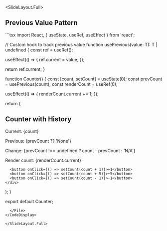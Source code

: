 
<SlideLayout.Full>
## Previous Value Pattern

<CodeDisplay>
  <File name="PreviousValue.tsx">
```tsx
import React, { useState, useRef, useEffect } from 'react';

// Custom hook to track previous value
function usePrevious<T>(value: T): T | undefined {
  const ref = useRef<T>();
  
  useEffect(() => {
    ref.current = value;
  });
  
  return ref.current;
}

function Counter() {
  const [count, setCount] = useState(0);
  const prevCount = usePrevious(count);
  const renderCount = useRef(0);

  useEffect(() => {
    renderCount.current += 1;
  });

  return (
    <div>
      <h2>Counter with History</h2>
      <p>Current: {count}</p>
      <p>Previous: {prevCount ?? 'None'}</p>
      <p>Change: {prevCount !== undefined ? count - prevCount : 'N/A'}</p>
      <p>Render count: {renderCount.current}</p>
      
      <button onClick={() => setCount(count + 1)}>+1</button>
      <button onClick={() => setCount(count + 5)}>+5</button>
      <button onClick={() => setCount(count - 1)}>-1</button>
    </div>
  );
}

export default Counter;
```
  </File>
</CodeDisplay>

</SlideLayout.Full>
